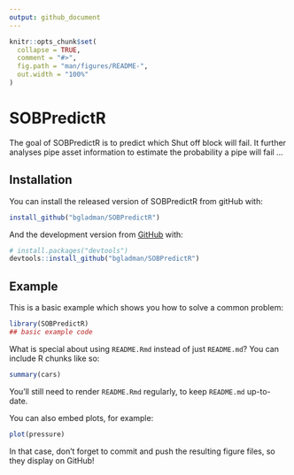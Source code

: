 ```yaml
---
output: github_document
---
```


<!-- README.md is generated from README.Rmd. Please edit that file -->

```r
knitr::opts_chunk$set(
  collapse = TRUE,
  comment = "#>",
  fig.path = "man/figures/README-",
  out.width = "100%"
)
```

# SOBPredictR

<!-- badges: start -->
<!-- badges: end -->

The goal of SOBPredictR is to predict which Shut off block will fail.  It further analyses pipe asset information to estimate the probability a pipe will fail ...

## Installation

You can install the released version of SOBPredictR from gitHub with:

``` r
install_github("bgladman/SOBPredictR")
```

And the development version from [GitHub](https://github.com/) with:

``` r
# install.packages("devtools")
devtools::install_github("bgladman/SOBPredictR")
```
## Example

This is a basic example which shows you how to solve a common problem:

```r
library(SOBPredictR)
## basic example code
```

What is special about using `README.Rmd` instead of just `README.md`? You can include R chunks like so:

```r
summary(cars)
```

You'll still need to render `README.Rmd` regularly, to keep `README.md` up-to-date.

You can also embed plots, for example:

```r
plot(pressure)
```

In that case, don't forget to commit and push the resulting figure files, so they display on GitHub!

